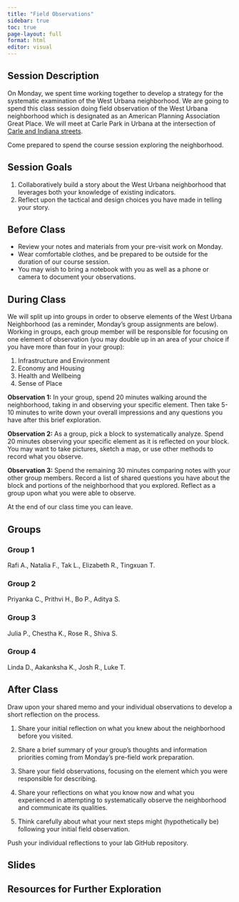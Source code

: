 ```yaml
---
title: "Field Observations"
sidebar: true
toc: true
page-layout: full
format: html
editor: visual
---
```


## Session Description

On Monday, we spent time working together to develop a strategy for the systematic examination of the West Urbana neighborhood. We are going to spend this class session doing field observation of the West Urbana neighborhood which is designated as an American Planning Association Great Place. We will meet at Carle Park in Urbana at the intersection of [Carle and Indiana streets](https://goo.gl/maps/pgxMw527zC1zdsv8A).

Come prepared to spend the course session exploring the neighborhood.

## Session Goals

1.  Collaboratively build a story about the West Urbana neighborhood that leverages both your knowledge of existing indicators.
2.  Reflect upon the tactical and design choices you have made in telling your story.

## Before Class

-   Review your notes and materials from your pre-visit work on Monday.
-   Wear comfortable clothes, and be prepared to be outside for the duration of our course session.
-   You may wish to bring a notebook with you as well as a phone or camera to document your observations.

## During Class

We will split up into  groups in order to observe elements of the West Urbana Neighborhood (as a reminder, Monday's group assignments are below). Working in groups, each group member will be responsible for focusing on one element of observation (you may double up in an area of your choice if you have more than four in your group):

1.  Infrastructure and Environment
2.  Economy and Housing
3.  Health and Wellbeing
4.  Sense of Place

**Observation 1:** In your group, spend 20 minutes walking around the neighborhood, taking in and observing your specific element. Then take 5-10 minutes to write down your overall impressions and any questions you have after this brief exploration.

**Observation 2:** As a group, pick a block to systematically analyze. Spend 20 minutes observing your specific element as it is reflected on your block. You may want to take pictures, sketch a map, or use other methods to record what you observe.

**Observation 3:** Spend the remaining 30 minutes comparing notes with your other group members. Record a list of shared questions you have about the block and portions of the neighborhood that you explored. Reflect as a group upon what you were able to observe.

At the end of our class time you can leave. 

## Groups

### Group 1
Rafi A., Natalia F., Tak L., Elizabeth R., Tingxuan T.

### Group 2
Priyanka C., Prithvi H., Bo P., Aditya S.

### Group 3
Julia P., Chestha K., Rose R., Shiva S.

### Group 4
Linda D., Aakanksha K., Josh R., Luke T.

## After Class

Draw upon your shared memo and your individual observations to develop a short reflection on the process. 

1. Share your initial reflection on what you knew about the neighborhood before you visited.

2. Share a brief summary of your group's thoughts and information priorities coming from Monday's pre-field work preparation.

3. Share your field observations, focusing on the element which you were responsible for describing.

4. Share your reflections on what you know now and what you experienced in attempting to systematically observe the neighborhood and communicate its qualities.

5. Think carefully about what your next steps might (hypothetically be) following your initial field observation. 

Push your individual reflections to your lab GitHub repository. 

## Slides

## Resources for Further Exploration
